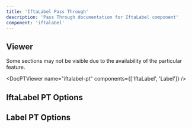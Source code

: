 ```yaml
---
title: 'IftaLabel Pass Through'
description: 'Pass Through documentation for IftaLabel component'
component: 'iftalabel'
---
```


## Viewer

Some sections may not be visible due to the availability of the particular feature.

<DocPTViewer name="iftalabel-pt" components={['IftaLabel', 'Label']} />

## IftaLabel PT Options

<DocTable name="IftaLabel" category="pt" />

## Label PT Options

<DocTable name="Label" category="pt" />
